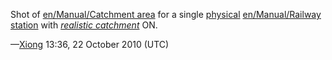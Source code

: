 Shot of [[en/Manual/Catchment area]] for a single [[en/Physical station|physical]] [[en/Manual/Railway station]] with ''[[en/Archive/Manual/Settings/Advanced Settings/Stations#allow-more-realistically-sized-catchment-areas|realistic catchment]]'' ON. 

{{Page:en/Xiong/license}}

&mdash;[[en/Xiong|Xiong]] 13:36, 22 October 2010 (UTC)